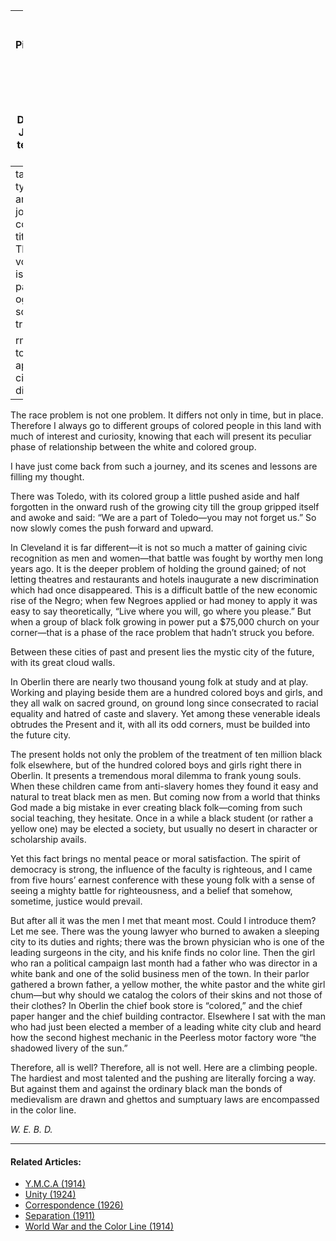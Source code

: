 
---
title: 'A Winter Pilgrimage'
author:
  - name:
      given: W.E.B.
      family: Du Bois
date: Jan. 1911
categories: 
  - Travel
  - 
citation: 
  type: article-journal
  container-title: The Crisis
  volume: 1
  issue: 3
  page: 15
google-scholar: true

format:
  html:
    toc: false
    appendix-cite-as: display
---


The race problem is not one problem. It differs not only in time, but in place. Therefore I always go to different groups of colored people in this land with much of interest and curiosity, knowing that each will present its peculiar phase of relationship between the white and colored group. 

I have just come back from such a journey, and its scenes and lessons are filling my thought. 

There was Toledo, with its colored group a little pushed aside and half forgotten in the onward rush of the growing city till the group gripped itself and awoke and said: "We are a part of Toledo---you may not forget us." So now slowly comes the push forward and upward. 

In Cleveland it is far different---it is not so much a matter of gaining civic recognition as men and women---that battle was fought by worthy men long years ago. It is the deeper problem of holding the ground gained; of not letting theatres and restaurants and hotels inaugurate a new discrimination which had once disappeared. This is a difficult battle of the new economic rise of the Negro; when few Negroes applied or had money to apply it was easy to say theoretically, "Live where you will, go where you please." But when a group of black folk growing in power put a $75,000 church on your corner---that is a phase of the race problem that hadn't struck you before. 

Between these cities of past and present lies the mystic city of the future, with its great cloud walls. 

In Oberlin there are nearly two thousand young folk at study and at play. Working and playing beside them are a hundred colored boys and girls, and they all walk on sacred ground, on ground long since consecrated to racial equality and hatred of caste and slavery. Yet among these venerable ideals obtrudes the Present and it, with all its odd corners, must be builded into the future city. 

The present holds not only the problem of the treatment of ten million black folk elsewhere, but of the hundred colored boys and girls right there in Oberlin. It presents a tremendous moral dilemma to frank young souls. When these children came from anti-slavery homes they found it easy and natural to treat black men as men. But coming now from a world that thinks God made a big mistake in ever creating black folk---coming from such social teaching, they hesitate. Once in a while a black student (or rather a yellow one) may be elected a society, but usually no desert in character or scholarship avails. 

Yet this fact brings no mental peace or moral satisfaction. The spirit of democracy is strong, the influence of the faculty is righteous, and I came from five hours' earnest conference with these young folk with a sense of seeing a mighty battle for righteousness, and a belief that somehow, sometime, justice would prevail. 

But after all it was the men I met that meant most. Could I introduce them? Let me see. There was the young lawyer who burned to awaken a sleeping city to its duties and rights; there was the brown physician who is one of the leading surgeons in the city, and his knife finds no color line. Then the girl who ran a political campaign last month had a father who was director in a white bank and one of the solid business men of the town. In their parlor gathered a brown father, a yellow mother, the white pastor and the white girl chum---but why should we catalog the colors of their skins and not those of their clothes? In Oberlin the chief book store is "colored," and the chief paper hanger and the chief building contractor. Elsewhere I sat with the man who had just been elected a member of a leading white city club and heard how the second highest mechanic in the Peerless motor factory wore "the shadowed livery of the sun." 

Therefore, all is well? Therefore, all is not well. Here are a climbing people. The hardiest and most talented and the pushing are literally forcing a way. But against them and against the ordinary black man the bonds of medievalism are drawn and ghettos and sumptuary laws are encompassed in the color line.

*W. E. B. D.*

<!-- Similar articles start here -->
<div  class="clear-wrap"></div>
<hr>
#### Related Articles:

* [Y.M.C.A (1914)](/Volumes/09/02/ymca.html)
* [Unity (1924)](/Volumes/28/03/unity.html)
* [Correspondence (1926)](/Volumes/31/05/correspondence.html)
* [Separation (1911)](/Volumes/01/04/separation.html)
* [World War and the Color Line (1914)](/Volumes/09/01/worldwar.html)

<!-- Similar articles end here -->